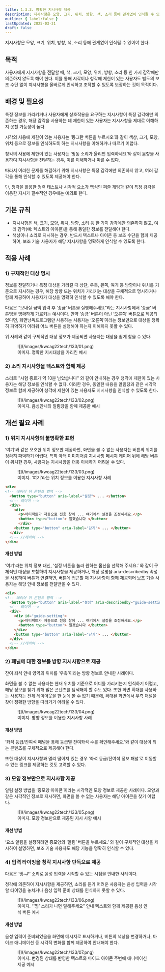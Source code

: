 ```yaml
---
title: 1.3.3. 명확한 지시사항 제공
description: 지시사항은 모양, 크기, 위치, 방향, 색, 소리 등에 관계없이 인식될 수 있어야 한다.
outline: { label:false }
lastUpdated: 2025-03-31
draft: false
---
```


<Aside title="검사 항목">
지시사항은 모양, 크기, 위치, 방향, 색, 소리 등에 관계없이 인식될 수 있어야 한다.
</Aside>

## 목적
사용자에게 지시사항을 전달할 때, 색, 크기, 모양, 위치, 방향, 소리 등 한 가지 감각에만 의존하지 않도록 해야 한다. 이를 통해 시각이나 청각에 제한이 있는 사용자도 별도의 보조 수단 없이 지시사항을 올바르게 인식하고 조작할 수 있도록 보장하는 것이 목적이다.

##	배경 및 필요성
특정 정보를 가리키거나 사용자에게 상호작용을 요구하는 지시사항이 특정 감각에만 의존하는 경우, 해당 감각을 사용하는 데 제한이 있는 사용자는 지시사항을 제대로 이해하지 못할 가능성이 높다.

시각의 사용에 제한이 있는 사용자는 ‘동그란 버튼을 누르시오’와 같이 색상, 크기, 모양, 위치 등으로 정보를 인식하도록 하는 지시사항을 이해하거나 따르기 어렵다.

청각의 사용에 제한이 있는 사용자는 ‘띵동 소리가 울리면 입력하세요’와 같이 음향을 사용하여 지시사항을 전달하는 경우, 이를 이해하거나 따를 수 없다.

따라서 이러한 문제를 해결하기 위해 지시사항은 특정 감각에만 의존하지 않고, 여러 감각을 통해 인식할 수 있도록 제공해야 한다.

단, 청각을 활용한 청력 테스트나 시각적 요소가 핵심인 퍼즐 게임과 같이 특정 감각을 이용한 지시가 필수적인 경우에는 예외로 한다.

##	기본 규칙
- 지시사항은 색, 크기, 모양, 위치, 방향, 소리 등 한 가지 감각에만 의존하지 않고, 여러 감각(예: 텍스트와 아이콘)을 통해 동일한 정보를 전달해야 한다.
- 색상이나 소리로 지시하는 경우, 반드시 텍스트나 아이콘 등 보조 수단을 함께 제공하여, 보조 기술 사용자가 해당 지시사항을 명확하게 인식할 수 있도록 한다.

## 적용 사례
### 1)	구체적인 대상 명시
정보를 전달하거나 특정 대상을 가리킬 때 상단, 우측, 왼쪽, 여기 등 방향이나 위치를 기준으로 지시하는 경우, 해당 방향 또는 위치가 가리키는 대상을 구체적으로 명시하거나 함께 제공하여 사용자가 대상을 명확히 인식할 수 있도록 해야 한다.

다음은 "보내실 금액 입력 후 ‘송금’ 버튼을 실행해주세요"라는 지시사항에서 ‘송금’ 버튼명을 명확하게 가르키는 예시이다. 만약 ‘송금’ 버튼이 아닌 ‘오른쪽’ 버튼으로 제공되었다면, 화면낭독프로그램만 사용하는 사용자는 ‘오른쪽’이라는 정보만으로 대상을 정확히 파악하기 어려워 어느 버튼을 실행해야 하는지 이해하지 못할 수 있다.

위 사례와 같이 구체적인 대상 정보가 제공되면 사용자는 대상을 쉽게 찾을 수 있다.

<figure>
  ![](/images/kwcag22tech/133/01.png)
  <figcaption>이미지. 명확한 지시대상을 가리킨 예시</figcaption>
</figure>

### 2)	소리 지시사항을 텍스트와 함께 제공
소리로 "시험 종료가 약 10분 남았습니다" 와 같이 안내하는 경우 청각에 제한이 있는 사용자는 해당 정보를 인식할 수 없다. 이러한 경우, 동일한 내용을 알림창과 같은 시각적 정보로 함께 제공하여 청각에 제한이 있는 사용자도 지시사항을 인식할 수 있도록 한다.

<figure>
  ![](/images/kwcag22tech/133/02.png)
  <figcaption>이미지. 음성안내와 알림창을 함께 제공한 예시</figcaption>
</figure>

## 개선 필요 사례

### 1)	위치 지시사항의 불명확한 표현
‘여기’와 같은 모호한 위치 정보만 제공하면, 화면을 볼 수 없는 사용자는 버튼의 위치를 정확히 파악하기 어렵다. 특히 아래 이미지처럼 지시사항 메시지 레이어 뒤에 해당 버튼이 위치한 경우, 사용자는 지시사항을 더욱 이해하기 어려울 수 있다.

<figure>
  ![](/images/kwcag22tech/133/03.png)
  <figcaption>이미지. ‘여기’라는 위치 정보를 이용한 지시사항 사례</figcaption>
</figure>

```html
<div>
<!-- 레이어 뒤 콘텐츠 영역 -->
  <button type="button" aria-label="설정"> ... </button>
  <!-- 레이어 -->
  <div>
    <div>
      <p>아티팩트가 자동으로 전용 창에 ... 여기에서 설정을 조정하세요.</p>
      <button type="button"> 알겠습니다 </button>
      </div>
    <button type="button" aria-label="닫기"> ... </button>
  </div>
  <!-- //레이어 -->
</div>
```

#### 개선 방법
‘여기’라는 위치 정보 대신, ‘설정 버튼을 눌러 원하는 옵션을 선택해 주세요.’ 와 같이 구체적인 대상을 포함하여 지시사항을 제공하거나, 해당 설명을 aria-describedby 속성을 사용하여 버튼과 연결하면, 버튼에 접근할 때 지시사항이 함께 제공되어 보조 기술 사용자는 해당 안내 정보를 전달받을 수 있다.

```html
<div>
<!-- 레이어 뒤 콘텐츠 영역 -->
  <button type="button" aria-label="설정" aria-describedby="guide-setting"> ... </button>
  <!-- 레이어 -->
  <div>
    <div id="guide-setting">
      <p>아티팩트가 자동으로 전용 창에 ... 여기에서 설정을 조정하세요.</p>
      <button type="button"> 알겠습니다 </button>
    </div>
    <button type="button" aria-label="닫기"> ... </button>
  </div>
  <!-- //레이어 -->
</div>
```
### 2)	패널에 대한 정보를 방향 지시사항으로 제공
잔여 좌석 안내 영역의 위치를 ‘우측’이라는 방향 정보로 안내한 사례이다.

화면을 볼 수 없는 사용자는 현재 위치를 기준으로 어디를 가리키는지 인식하기 어렵고, 해당 정보를 찾기 위해 많은 콘텐츠를 탐색해야 할 수도 있다. 또한 화면 확대를 사용하는 사용자는 전체 레이아웃을 한 눈에 볼 수 없기 때문에, 확대된 화면에서 우측 패널을 찾아 정확한 방향을 따라가기 어려울 수 있다.

<figure>
  ![](/images/kwcag22tech/133/04.png)
  <figcaption>이미지. 방향 정보를 이용한 지시사항 사례</figcaption>
</figure>

#### 개선 방법
‘좌석 등급/잔여석 패널을 통해 등급별 잔여좌석 수를 확인해주세요.’와 같이 대상이 되는 콘텐츠를 구체적으로 제공해야 한다.

또한 대상이 지시사항과 멀리 떨어져 있는 경우 ‘좌석 등급/잔여석 정보 패널’로 이동할 수 있는 링크를 제공하는 것도 고려할 수 있다.

### 3)	모양 정보만으로 지시사항 제공
알림 설정 방법을 ‘종모양 아이콘’이라는 시각적인 모양 정보로 제공한 사례이다. 모양과 같은 시각적인 정보로 지시하면, 화면을 볼 수 없는 사용자는 해당 아이콘을 찾기 어렵다.

<figure>
  ![](/images/kwcag22tech/133/05.png)
  <figcaption>이미지. 모양 정보만으로 제공된 지시 사항 예시</figcaption>
</figure>

#### 개선 방법
‘요소 알림을 설정하려면 종모양의 ‘알림’ 버튼을 누르세요.’ 와 같이 구체적인 대상을 제시하여 설명하면, 보조 기술 사용자도 해당 기능을 명확히 인식할 수 있다.

### 4)	입력 타이밍을 청각 지시사항 단독으로 제공
다음은 ‘띵~♪’ 소리로 음성 입력을 시작할 수 있는 시점을 안내한 사례이다. 

청각에 의존하여 지시사항을 제공하면, 소리를 듣기 어려운 사용자는 음성 입력을 시작할 타이밍을 놓치거나 음성 입력 준비 상태를 인식하지 못할 수 있다.

<figure>
  ![](/images/kwcag22tech/133/06.png)
  <figcaption>이미지. “‘띵’ 소리가 나면 말해주세요” 안내 텍스트와 함께 제공된 음성 인식 버튼 예시</figcaption>
</figure>

#### 개선 방법
음성 입력이 준비되었음을 화면에 메시지로 표시하거나, 버튼의 색상을 변경하거나, 마이크 애니메이션 등 시각적 변화를 함께 제공하여 안내해야 한다.

<figure>
  ![](/images/kwcag22tech/133/07.png)
  <figcaption>이미지. 변경된 상태를 반영한 텍스트와 마이크 아이콘 주변에 애니메이션 제공 예시</figcaption>
</figure>
